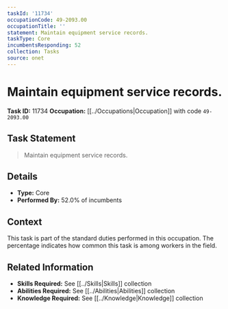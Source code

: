 ```yaml
---
taskId: '11734'
occupationCode: 49-2093.00
occupationTitle: ''
statement: Maintain equipment service records.
taskType: Core
incumbentsResponding: 52
collection: Tasks
source: onet
---
```

# Maintain equipment service records.

**Task ID:** 11734
**Occupation:** [[../Occupations|Occupation]] with code `49-2093.00`

## Task Statement

> Maintain equipment service records.

## Details

- **Type:** Core
- **Performed By:** 52.0% of incumbents

## Context

This task is part of the standard duties performed in this occupation. The percentage indicates how common this task is among workers in the field.

## Related Information

- **Skills Required:** See [[../Skills|Skills]] collection
- **Abilities Required:** See [[../Abilities|Abilities]] collection
- **Knowledge Required:** See [[../Knowledge|Knowledge]] collection
